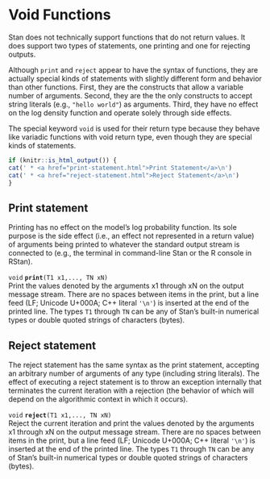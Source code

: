 # Void Functions

Stan does not technically support functions that do not return values.
It does support two types of statements, one printing and one for rejecting
outputs.

Although `print` and `reject` appear to have the syntax of functions,
they are actually special kinds of statements with slightly different
form and behavior than other functions.  First, they are the
constructs that allow a variable number of arguments.  Second, they
are the the only constructs to accept string literals (e.g., `"hello
world"`) as arguments.  Third, they have no effect on the log density
function and operate solely through side effects.

The special keyword `void` is used for their return type because they behave
like variadic functions with void return type, even though they are special
kinds of statements.

```r
if (knitr::is_html_output()) {
cat(' * <a href="print-statement.html">Print Statement</a>\n')
cat(' * <a href="reject-statement.html">Reject Statement</a>\n')
}
```

## Print statement

Printing has no effect on the model's log probability function.  Its
sole purpose is the side effect (i.e., an effect not represented in a
return value) of arguments being printed to whatever the standard
output stream is connected to (e.g., the terminal in command-line Stan
or the R console in RStan).

<!-- void; print; (T1 x1,..., TN xN); -->
\index{{\tt \bfseries print }!{\tt (T1 x1,..., TN xN): void}|hyperpage}

`void` **`print`**`(T1 x1,..., TN xN)`<br>\newline
Print the values denoted by the arguments x1 through xN on the output
message stream. There are no spaces between items in the print, but a
line feed (LF; Unicode U+000A; C++ literal `'\n'`) is inserted at
the end of the printed line. The types `T1` through `TN` can be any of
Stan's built-in numerical types or double quoted strings of characters
(bytes).

## Reject statement

The reject statement has the same syntax as the print statement,
accepting an arbitrary number of arguments of any type (including
string literals).   The effect of executing a reject statement is to
throw an exception internally that terminates the current iteration
with a rejection (the behavior of which will depend on the algorithmic
context in which it occurs).

<!-- void; reject; (T1 x1,..., TN xN); -->
\index{{\tt \bfseries reject }!{\tt (T1 x1,..., TN xN): void}|hyperpage}

`void` **`reject`**`(T1 x1,..., TN xN)`<br>\newline
Reject the current iteration and print the values denoted by the
arguments x1 through xN on the output message stream. There are no
spaces between items in the print, but a line feed (LF; Unicode
U+000A; C++ literal `'\n'`) is inserted at the end of the printed
line. The types `T1` through `TN` can be any of Stan's built-in
numerical types or double quoted strings of characters (bytes).
